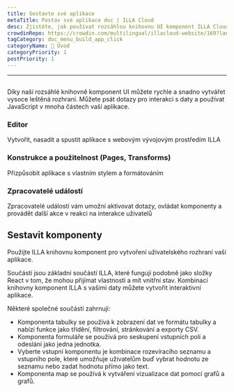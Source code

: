 ```yaml
---
title: Sestavte své aplikace
metaTitle: Postav své aplikace doc | ILLA Cloud
desc: Zjistěte, jak používat rozsáhlou knihovnu UI komponent ILLA Cloud, abyste do několika minut vytvořili vysoce vyleštěná rozhraní pro vaše aplikace.
crowdinRepo: https://crowdin.com/multilingual/illacloud-website/169?languages=cs&filter=basic&value=0
tagCategory: doc_menu_build_app_click
categoryName: 👋 Úvod
categoryPriority: 1
postPriority: 1
---
```


* * *

## <h2 hidden>Postav své aplikace</h2>

Díky naší rozsáhlé knihovně komponent UI můžete rychle a snadno vytvářet vysoce leštěná rozhraní. Můžete psát dotazy pro interakci s daty a používat JavaScript v mnoha částech vaší aplikace.

### Editor

Vytvořit, nasadit a spustit aplikace s webovým vývojovým prostředím ILLA

### Konstrukce a použitelnost (Pages, Transforms)

Přizpůsobit aplikace s vlastním stylem a formátováním

### Zpracovatelé událostí

Zpracovatelé událostí vám umožní aktivovat dotazy, ovládat komponenty a provádět další akce v reakci na interakce uživatelů

## Sestavit komponenty

Použijte ILLA knihovnu komponent pro vytvoření uživatelského rozhraní vaší aplikace.

Součásti jsou základní součástí ILLA, které fungují podobně jako složky React v tom, že mohou přijímat vlastnosti a mít vnitřní stav. Kombinací knihovny komponent ILLA s vašimi daty můžete vytvořit interaktivní aplikace.

Některé společné součásti zahrnují:

-   Komponenta tabulky se používá k zobrazení dat ve formátu tabulky a nabízí funkce jako třídění, filtrování, stránkování a exporty CSV.
-   Komponenta formuláře se používá pro seskupení vstupních polí a odeslání jako jedna jednotka.
-   Vyberte vstupní komponentu je kombinace rozevíracího seznamu a vstupního pole, které umožňuje uživatelům buď vybrat hodnotu ze seznamu nebo zadat hodnotu přímo jako text.
-   Komponenta map se používá k vytváření vizualizace dat pomocí grafů a grafů.
